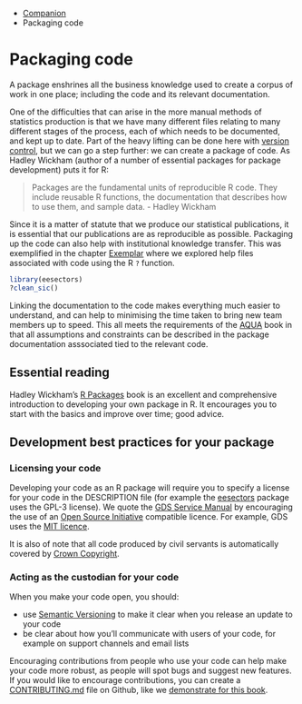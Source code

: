 ::: {.breadcrumbs}
* [Companion](companion-index.html)
* Packaging code
:::

# Packaging code

A package enshrines all the business knowledge used to create a corpus of work in one place; including the code and its relevant documentation.

One of the difficulties that can arise in the more manual methods of statistics production is that we have many different files relating to many different stages of the process, each of which needs to be documented, and kept up to date. Part of the heavy lifting can be done here with [version control](rap-companion-06-version-control.html), but we can go a step further: we can create a package of code. As Hadley Wickham (author of a number of essential packages for package development) puts it for R:

> Packages are the fundamental units of reproducible R code. They include reusable R functions, the documentation that describes how to use them, and sample data.
- Hadley Wickham

Since it is a matter of statute that we produce our statistical publications, it is essential that our publications are as reproducible as possible. Packaging up the code can also help with institutional knowledge transfer. This was exemplified in the chapter [Exemplar](./rap-comapnion-04-exemplar.html) where we explored help files associated with code using the R `?` function.

```r
library(eesectors)
?clean_sic()
```


Linking the documentation to the code makes everything much easier to understand, and can help to minimising the time taken to bring new team members up to speed. This all meets the requirements of the [AQUA](https://www.gov.uk/government/publications/the-aqua-book-guidance-on-producing-quality-analysis-for-government) book in that all assumptions and constraints can be described in the package documentation asssociated tied to the relevant code.

## Essential reading

Hadley Wickham's [R Packages](http://r-pkgs.had.co.nz/) book is an excellent and comprehensive introduction to developing your own package in R. It encourages you to start with the basics and improve over time; good advice.

## Development best practices for your package

### Licensing your code

Developing your code as an R package will require you to specify a license for your code in the DESCRIPTION file (for example the [eesectors](https://github.com/DCMSstats/eesectors/blob/master/DESCRIPTION) package uses the GPL-3 license). We quote the [GDS Service Manual](https://www.gov.uk/service-manual/technology/making-source-code-open-and-reusable#licensing-your-code) by encouraging the use of an [Open Source Initiative](https://opensource.org/licenses) compatible licence. For example, GDS uses the [MIT licence](https://github.com/alphagov/styleguides/blob/master/licensing.md).

It is also of note that all code produced by civil servants is automatically covered by [Crown Copyright](http://www.nationalarchives.gov.uk/information-management/re-using-public-sector-information/uk-government-licensing-framework/crown-copyright/).

### Acting as the custodian for your code

When you make your code open, you should:

* use [Semantic Versioning](https://semver.org/) to make it clear when you release an update to your code
* be clear about how you’ll communicate with users of your code, for example on support channels and email lists

Encouraging contributions from people who use your code can help make your code more robust, as people will spot bugs and suggest new features. If you would like to encourage contributions, you can create a [CONTRIBUTING.md](https://github.com/blog/1184-contributing-guidelines) file on Github, like we [demonstrate for this book](https://github.com/ukgovdatascience/rap_companion/blob/master/CONTRIBUTING.md).

